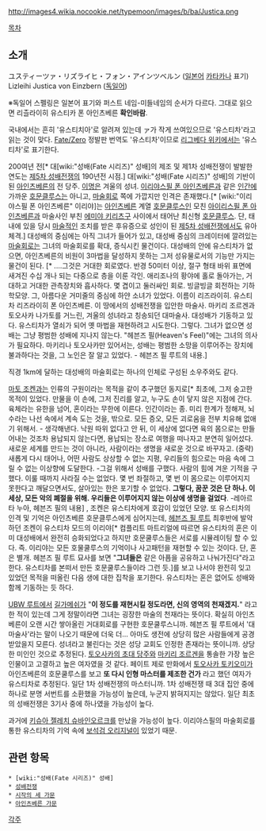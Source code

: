 http://images4.wikia.nocookie.net/typemoon/images/b/ba/Justica.png

[[목차]]
== 소개 ==
ユスティーツァ・リズライヒ・フォン・アインツベルン ([[일본어]] [[카타카나]] 표기)
Lizleihi Justica von Einzbern ([[독일어]])

※독일어 스펠링은 일본어 표기와 퍼스트 네임-미들네임의 순서가 다르다. 그대로 읽으면 리츨라이히 유스티카 폰 아인츠베른 '''확인바람'''.

국내에서는 흔히 '유스티치아'로 알려져 있는데 ァ가 작게 쓰여있으므로 '유스티차'라고 읽는 것이 맞다. [[Fate/Zero]] 정발판 번역도 '유스티차'이므로 [[리그베다 위키]]에서는 '유스티차'로 표기한다.

200여년 전[* 대[wiki:"성배(Fate 시리즈)" 성배]의 제조 및 제1차 성배전쟁이 발발한 연도는 [[제5차 성배전쟁]]의 190년전 시점.] 대[wiki:"성배(Fate 시리즈)" 성배]의 기반이 된 [[아인츠베른]]의 전 당주. [[이명]]은 겨울의 성녀. [[이리야스필 폰 아인츠베른]]과 같은 [[인간]]에 가까운 [[호문클루스]]는 아니고, [[마술]]회로 쪽에 가깝지만 인격은 존재했다.[* [wiki:"이리야스필 폰 아인츠베른" 이리야]는 [[아인츠베른]] 계열 [[호문클루스]]인 모친 [[아이리스필 폰 아인츠베른]]과 마술사인 부친 [[에미야 키리츠구]] 사이에서 태어난 최신형 [[호문클루스]]. 단, 태내에 있을 당시 [[마술]]적인 조치를 받은 후유증으로 성인이 된 [[제5차 성배전쟁]]에서도 유아체격.] 대성배의 중심에는 아직 그녀가 들어가 있고, 대성배 중심의 크레이터에 깔려있는 [[마술]]회로는 그녀의 마술회로를 확대, 증식시킨 물건이다. 대성배의 안에 유스티차가 없으면, 아인츠베른의 비원이 3마법을 달성하지 못하는 그저 성유물로서의 기능만 가지는 물건이 된다. [* ....그것은 거대한 회로였다. 반경 50미터 이상, 절구 형태 바위 표면에 새겨진 수십 개나 되는 다중으로 층을 이룬 각인. 애리조나의 황야에 홀로 돌아가는, 거대하고 거대한 관측장치와 흡사하다. 몇 겹이고 둘러싸인 회로. 빙글빙글 회전하는 기하학모양. 그, 아름다운 거미줄의 중심에 하얀 소녀가 있었다. 이름이 리즈라이히. 유스티차 리즈라이히 폰 아인츠베른. 이 땅에서의 성배전쟁을 입안한 마술사. 마키리 조르겐과 토오사카 나가토를 거느린, 겨울의 성녀라고 칭송되던 대마술사. 대성배가 기동하고 있다. 유스티차가 열쇠가 되어 옛 마법을 재현하려고 시도한다. 그렇다. 그녀가 없으면 성배는 그냥 평범한 성배에 지나지 않는다. "헤븐즈 필(Heaven's Feel)"에는 그녀의 의사가 필요하다. 마키리나 토오사카만 있어서는, 성배는 평범한 소망을 이루어주는 장치에 불과하다는 것을, 그 노인은 잘 알고 있었다. - 헤븐즈 필 루트의 내용.]

직경 1km에 달하는 대성배의 마술회로는 하나의 인체로 구성된 소우주와도 같다.

[[마토 조켄]]과는 인류의 구원이라는 목적을 같이 추구했던 동지로[* 최초에, 그저 숭고한 목적이 있었다. 만물을 이 손에, 그저 진리를 알고, 누구도 손이 닿지 않은 지점에 간다. 육체라는 유한을 넘어, 혼이라는 무한에 이른다. 인간이라는 종. 미리 한계가 정해져, 뇌수라는 나선 속에서 계속 도는 것을, 밖으로. 모든 증오, 모든 괴로움을 전부 치유해 없애기 위해서. - 생각해낸다. 낙원 따위 없다고 안 뒤, 이 세상에 없다면 육의 몸으로는 만들어내는 것조차 용납되지 않는다면, 용납되는 장소로 여행을 떠나자고 분연히 일어섰다. 새로운 세계를 만드는 것이 아니라, 사람이라는 생명을 새로운 것으로 바꾸자고. (중략) 새롭게 다시 태어나, 어떤 사람도 상상할 수 없는 지평, 우리들의 힘으로는 마음 속에 그릴 수 없는 이상향에 도달한다. -그걸 위해서 성배를 구했다. 사람의 힘에 겨운 기적을 구했다. 이룰 때까지 사라질 수는 없었다. 몇 번 좌절하고, 몇 번 이 몸으로는 이루어지지 못한다고 깨달으면서도, 살아있는 한은 포기할 수 없었다. '''그렇다, 꿈꾼 것은 단 하나. 이 세상, 모든 악의 폐절을 위해. 우리들은 이루어지지 않는 이상에 생명을 걸었다'''. -레아르타 누아, 헤븐즈 필의 내용] , 조켄은 유스티차에게 호감이 있었던 모양. 또 유스티차의 인격 및 기억은 아인츠베른 호문클루스에게 심어지는데, [[헤븐즈 필 루트]] 최후반에 발악하던 조켄이 유스티차 모드의 이리야[* 컴플리트 마트리얼에 따르면 유스티차의 혼은 이미 대성배에서 완전히 승화되었다고 하지만 호문쿨루스들은 서로를 시뮬레이팅 할 수 있다. 즉. 이리야는 모든 호물쿨루스의 기억이나 사고패턴을 재현할 수 있는 것이다. 단, 혼은 별개. 헤븐즈 필 루트 묘사를 보면 "'''그녀들은''' 같은 아픔을 공유하고 나눠가진다"라고 한다. 유스티차를 본떠서 만든 호문쿨루스들이라 그런 듯.]를 보고 나서야  완전히 잊고 있었던 목적을 떠올린 다음 생에 대한 집착을 포기한다. 유스티차는 혼은 없어도 성배와 함께 기동하는 듯 하다. 

[[UBW 루트]]에서 [[아처(4차)|길가메쉬]]가 "'''이 정도를 재현시킬 정도라면, 신의 영역의 천재겠지.'''" 라고 한 적이 있는데 그게 정말이라면 그녀는 굉장한 마술의 천재라는 뜻이다. 확실히 아인츠베른이 오랜 시간 쌓아올린 거대회로를 구현한 호문쿨루스니까. 헤븐즈 필 루트에서 '대마술사'라는 말이 나오기 때문에 더욱 더... 아마도 생전에 상당히 많은 사람들에게 공경받았을지 모른다. 성녀라고 불린다는 것은 성당 교회도 인정한 존재라는 뜻이니까. 상당한 미인인 것으로 추정된다. [[토오사카 나가토|토오사카의 초대 당주]]와 [[마토 조켄|마키리 조르겐]]을 통솔한 가장 높은 인물이고 고결하고 높은 여자였을 것 같다. 페이트 제로 만화에서 [[토오사카 토키오미]]가 아인츠베른의 호문쿨루스를 보고 '''또 다시 인형 마스터를 제조한 건가''' 라고 했던 여자가 유스티차로 추정된다. 일단 1차 성배전쟁의 마스터니까. 1차 성배전쟁 때 3대 집안 중에 하나로 분명 서번트를 소환했을 가능성이 높은데, 누군지 밝혀지지는 않았다. 일단 최초의 성배전쟁은 3기사 중에 하나였을 가능성이 높다.

과거에 [[키슈아 젤레치 슈바인오르크]]를 만났을 가능성이 높다. 이리야스필의 마술회로를 통한 유스티차의 기억 속에 [[보석검 젤레치|보석검 오리지널]]이 있었기 때문.

== 관련 항목 ==
 * [wiki:"성배(Fate 시리즈)" 성배]
 * [[성배전쟁]]
 * [[시작의 세 가문]]
 * [[아인츠베른 가문]]

[[각주]]
